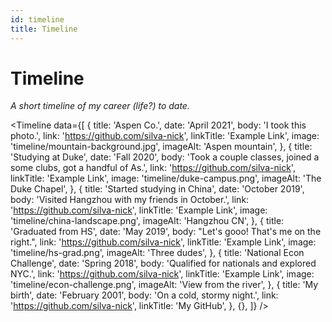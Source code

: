 ```yaml
---
id: timeline
title: Timeline
---
```


# Timeline

_A short timeline of my career (life?) to date._


<Timeline
  data={[
    {
      title: 'Aspen Co.',
      date: 'April 2021',
      body: 'I took this photo.',
      link: 'https://github.com/silva-nick',
      linkTitle: 'Example Link',
      image: 'timeline/mountain-background.jpg',
      imageAlt: 'Aspen mountain',
    },
    {
      title: 'Studying at Duke',
      date: 'Fall 2020',
      body: 'Took a couple classes, joined a some clubs, got a handful of As.',
      link: 'https://github.com/silva-nick',
      linkTitle: 'Example Link',
      image: 'timeline/duke-campus.png',
      imageAlt: 'The Duke Chapel',
    },
    {
      title: 'Started studying in China',
      date: 'October 2019',
      body: 'Visited Hangzhou with my friends in October.',
      link: 'https://github.com/silva-nick',
      linkTitle: 'Example Link',
      image: 'timeline/china-landscape.png',
      imageAlt: 'Hangzhou CN',
    },
    {
      title: 'Graduated from HS',
      date: 'May 2019',
      body: "Let's gooo! That's me on the right.",
      link: 'https://github.com/silva-nick',
      linkTitle: 'Example Link',
      image: 'timeline/hs-grad.png',
      imageAlt: 'Three dudes',
    },
    {
      title: 'National Econ Challenge',
      date: 'Spring 2018',
      body: 'Qualified for nationals and explored NYC.',
      link: 'https://github.com/silva-nick',
      linkTitle: 'Example Link',
      image: 'timeline/econ-challenge.png',
      imageAlt: 'View from the river',
    },
    {
      title: 'My birth',
      date: 'February 2001',
      body: 'On a cold, stormy night.',
      link: 'https://github.com/silva-nick',
      linkTitle: 'My GitHub',
    },
    {},
  ]}
/>
